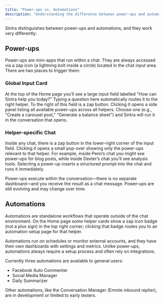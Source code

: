 ```yaml
---
title: "Power-ups vs. Automations"
description: "Understanding the difference between power-ups and automations in Sintra"
---
```



Sintra distinguishes between power-ups and automations, and they work very differently:

## Power-ups

Power-ups are mini-apps that run within a chat. They are always accessed via a zap icon (a lightning bolt inside a circle) located in the chat input area. There are two places to trigger them:

### Global Input Card
At the top of the Home page you’ll see a large input field labelled "How can Sintra help you today?" Typing a question here automatically routes it to the right helper. To the right of this field is a zap button. Clicking it opens a side panel listing all available power-ups across all helpers. Choose one (e.g., "Create a carousel post," "Generate a balance sheet") and Sintra will run it in the conversation that opens.

### Helper-specific Chat
Inside any chat, there is a zap button in the lower-right corner of the input field. Clicking it opens a small pop-over showing only the power-ups relevant to that helper. For example, inside Penn’s chat you might see power-ups for blog posts, while inside Dexter’s chat you’ll see analysis tools. Selecting a power-up inserts a structured prompt into the chat and runs it immediately.

Power-ups execute within the conversation—there is no separate dashboard—and you receive the result as a chat message. Power-ups are still evolving and may change over time.

## Automations

Automations are standalone workflows that operate outside of the chat environment. On the Home page some helper cards show a zap icon badge (not a plus sign) in the top right corner; clicking that badge routes you to an automation setup page for that helper. 

Automations run on schedules or monitor external accounts, and they have their own dashboards with settings and metrics. Unlike power-ups, automations always require a setup process and often rely on integrations. 

Currently three automations are available to general users:
- Facebook Auto Commenter
- Social Media Manager
- Daily Summarizer

Other automations, like the Conversation Manager (Emmie inbound replier), are in development or limited to early testers.